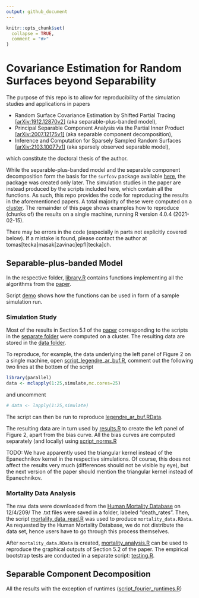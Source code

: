 ```yaml
---
output: github_document
---
```


<!-- README.md is generated from README.Rmd. Please edit that file -->

```r
knitr::opts_chunk$set(
  collapse = TRUE,
  comment = "#>"
)
```

# Covariance Estimation for Random Surfaces beyond Separability

<!-- badges: start -->
<!-- badges: end -->

The purpose of this repo is to allow for reproducibility of the simulation studies and applications in papers

* Random Surface Covariance Estimation by Shifted Partial Tracing
[[arXiv:1912.12870v2]](https://arxiv.org/abs/1912.12870) (aka separable-plus-banded model),
* Principal Separable Component Analysis via the Partial Inner Product
[[arXiv:2007.12175v1]](https://arxiv.org/abs/2007.12175) (aka separable component decomposition),
* Inference and Computation for Sparsely Sampled Random Surfaces
[[arXiv:2103.10077v1]](https://arxiv.org/abs/2103.10077) (aka sparsely observed separable model),

which constitute the doctoral thesis of the author.

While the separable-plus-banded model and the separable component decomposition form the basis for the
`surfcov` package available [here](https://github.com/TMasak/surfcov), the package was created only later.
The simulation studies in the paper are instead produced by the scripts included here, which contain
all the functions. As such, this
repo provides the code for reproducing the results in the aforementioned papers. A total majority of
these were computed on a [cluster](https://www.epfl.ch/research/facilities/scitas/). The remainder of this
page shows examples how to reproduce (chunks of) the results on a single machine, running
R version 4.0.4 (2021-02-15).

There may be errors in the code (especially in parts not explicitly covered below). If a mistake is
found, please contact the author at tomas[tecka]masak[zavinac]epfl[tecka]ch.

## Separable-plus-banded Model

In the respective folder, [library.R](separable_plus_banded_model/library.R) contains functions implementing
all the algorithms from the [paper](https://arxiv.org/abs/1912.12870).

Script [demo](separable_plus_banded_model/demo.R) shows how the functions can be used in form of a sample
simulation run.

### Simulation Study

Most of the results in Section 5.1 of the [paper](https://arxiv.org/abs/1912.12870)
corresponding to the scripts in the [separate folder](separable_plus_banded_model/scripts) were computed on a cluster. 
The resulting data are stored in the [data folder](separable_plus_banded_model/data).

To reproduce, for example, the data underlying the left panel of Figure 2 on a single machine, open
[script_legendre_ar_buf.R](separable_plus_banded_model/scripts/script_legendre_ar_buf.R), comment out the
following two lines at the bottom of the script

``` r
library(parallel)
data <- mclapply(1:25,simulate,mc.cores=25)
```

and uncomment

``` r
# data <- lapply(1:25,simulate)
```

The script can then be run to reproduce
[legendre_ar_buf.RData](separable_plus_banded_model/data/legendre_ar_buf.RData).

The resulting data are in turn used by [results.R](separable_plus_banded_model/results.R) to create
the left panel of Figure 2, apart from the bias curve. All the bias curves are computed separately (and locally)
using [script_norms.R](separable_plus_banded_model/script_norms.R)

TODO: We have apparently used the triangular kernel instead of the Epanechnikov kernel in the respective simulations.
Of course, this does not affect the results very much (differences should not be visible by eye), but the next version of the paper should mention the triangular kernel instead of Epanechnikov.

### Mortality Data Analysis

The raw data were downloaded from the [Human Mortality Database](https://www.mortality.org/) on 12/4/209/
The .txt files were saved in a folder, labeled "death_rates". Then, the script [mortality_data_read.R](separable_plus_banded_model/mortality_data_read.R) was used to produce
`mortality_data.RData`.
As requested by the Human Mortality Database, we do not distribute the data set, hence users have to
go through this process themselves.

After `mortality_data.RData` is created, [mortality_analysis.R](separable_plus_banded_model/mortality_analysis.R)
can be used to reproduce the graphical outputs of Section 5.2 of the paper. The empirical bootstrap tests
are conducted in a separate script: [testing.R](separable_plus_banded_model/testing.R).

## Separable Component Decomposition

All the results with the exception of runtimes
([script_fourier_runtimes.R](separable_component_decomposition/script_fourier_times.R))



